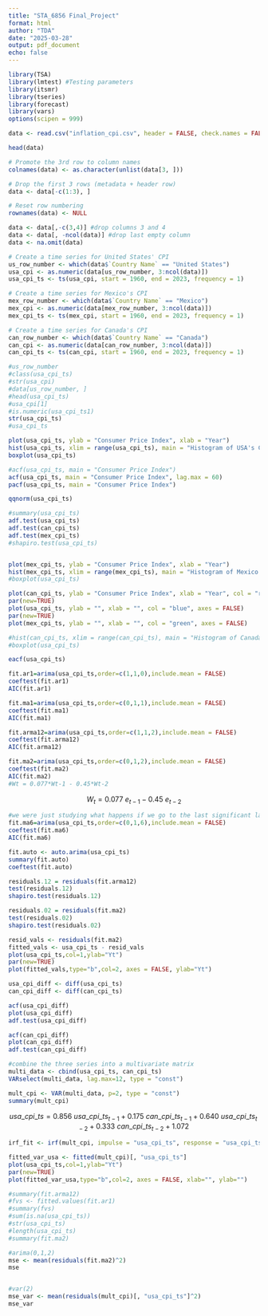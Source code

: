 ---
title: "STA_6856 Final_Project"
format: html
author: "TDA"
date: "2025-03-28"
output: pdf_document
echo: false
---
```{r set up}
library(TSA)
library(lmtest) #Testing parameters
library(itsmr)
library(tseries)
library(forecast)
library(vars)
options(scipen = 999)
```

```{r import}
data <- read.csv("inflation_cpi.csv", header = FALSE, check.names = FALSE, stringsAsFactors = FALSE)

```
```{r}
head(data)
```


```{r clean up}
# Promote the 3rd row to column names
colnames(data) <- as.character(unlist(data[3, ]))

# Drop the first 3 rows (metadata + header row)
data <- data[-c(1:3), ]

# Reset row numbering
rownames(data) <- NULL
```

```{r clean_up cont}
data <- data[,-c(3,4)] #drop columns 3 and 4
data <- data[, -ncol(data)] #drop last empty column
data <- na.omit(data)
```

```{r usa ts}
# Create a time series for United States' CPI
us_row_number <- which(data$`Country Name` == "United States")
usa_cpi <- as.numeric(data[us_row_number, 3:ncol(data)])
usa_cpi_ts <- ts(usa_cpi, start = 1960, end = 2023, frequency = 1)

```

```{r mex ts}
# Create a time series for Mexico's CPI
mex_row_number <- which(data$`Country Name` == "Mexico")
mex_cpi <- as.numeric(data[mex_row_number, 3:ncol(data)])
mex_cpi_ts <- ts(mex_cpi, start = 1960, end = 2023, frequency = 1)
```


```{r can ts}
# Create a time series for Canada's CPI
can_row_number <- which(data$`Country Name` == "Canada")
can_cpi <- as.numeric(data[can_row_number, 3:ncol(data)])
can_cpi_ts <- ts(can_cpi, start = 1960, end = 2023, frequency = 1)
```

```{r test 1}
#us_row_number
#class(usa_cpi_ts)
#str(usa_cpi)
#data[us_row_number, ]
#head(usa_cpi_ts)
#usa_cpi[1]
#is.numeric(usa_cpi_ts1)
str(usa_cpi_ts)
#usa_cpi_ts
```

```{r plot ts usa}
plot(usa_cpi_ts, ylab = "Consumer Price Index", xlab = "Year")
hist(usa_cpi_ts, xlim = range(usa_cpi_ts), main = "Histogram of USA's CPI", xlab = "CPI")
boxplot(usa_cpi_ts)

```
```{r USA acf/pacf}
#acf(usa_cpi_ts, main = "Consumer Price Index")
acf(usa_cpi_ts, main = "Consumer Price Index", lag.max = 60)
pacf(usa_cpi_ts, main = "Consumer Price Index")
```

```{r}
qqnorm(usa_cpi_ts)
```
```{r stationarity test}
#summary(usa_cpi_ts)
adf.test(usa_cpi_ts)
adf.test(can_cpi_ts)
adf.test(mex_cpi_ts)
#shapiro.test(usa_cpi_ts)
```
```{r}

```

```{r plot ts mexico}
plot(mex_cpi_ts, ylab = "Consumer Price Index", xlab = "Year")
hist(mex_cpi_ts, xlim = range(mex_cpi_ts), main = "Histogram of Mexico's CPI", xlab = "CPI")
#boxplot(usa_cpi_ts)

```

```{r plot ts canada}
plot(can_cpi_ts, ylab = "Consumer Price Index", xlab = "Year", col = "red")
par(new=TRUE)
plot(usa_cpi_ts, ylab = "", xlab = "", col = "blue", axes = FALSE)
par(new=TRUE)
plot(mex_cpi_ts, ylab = "", xlab = "", col = "green", axes = FALSE)

#hist(can_cpi_ts, xlim = range(can_cpi_ts), main = "Histogram of Canada's CPI", xlab = "CPI")
#boxplot(usa_cpi_ts)

```

```{r eacf}
eacf(usa_cpi_ts)
```


```{r modeling univariate.AR(1)}
fit.ar1=arima(usa_cpi_ts,order=c(1,1,0),include.mean = FALSE)
coeftest(fit.ar1)
AIC(fit.ar1)
```

```{r modeling univariate.MA(1)}
fit.ma1=arima(usa_cpi_ts,order=c(0,1,1),include.mean = FALSE)
coeftest(fit.ma1)
AIC(fit.ma1)
```

```{r modeling univariate.ARMA(1,2)}
fit.arma12=arima(usa_cpi_ts,order=c(1,1,2),include.mean = FALSE)
coeftest(fit.arma12)
AIC(fit.arma12)
```
```{r modeling univariate.MA(2)}
fit.ma2=arima(usa_cpi_ts,order=c(0,1,2),include.mean = FALSE)
coeftest(fit.ma2)
AIC(fit.ma2)
#Wt = 0.077*Wt-1 - 0.45*Wt-2
```
$$
W_t = 0.077\ e_{t-1} - 0.45\ e_{t-2}
$$

```{r modeling univariate.MA(6)}
#we were just studying what happens if we go to the last significant lag in afc
fit.ma6=arima(usa_cpi_ts,order=c(0,1,6),include.mean = FALSE)
coeftest(fit.ma6)
AIC(fit.ma6)
```




```{r auto arima}
fit.auto <- auto.arima(usa_cpi_ts)
summary(fit.auto)
coeftest(fit.auto)
```


```{r residuals arima(1,1,2)}
residuals.12 = residuals(fit.arma12)
test(residuals.12)
shapiro.test(residuals.12)

```

```{r residuals arima(0,1,2)}
residuals.02 = residuals(fit.ma2)
test(residuals.02)
shapiro.test(residuals.02)
```

```{r fitted values plot}
resid_vals <- residuals(fit.ma2)
fitted_vals <- usa_cpi_ts - resid_vals
plot(usa_cpi_ts,col=1,ylab="Yt")
par(new=TRUE)
plot(fitted_vals,type="b",col=2, axes = FALSE, ylab="Yt")

```


```{r individual series prep}
usa_cpi_diff <- diff(usa_cpi_ts)
can_cpi_diff <- diff(can_cpi_ts)

```

```{r usa_cpi_diff tests}
acf(usa_cpi_diff)
plot(usa_cpi_diff)
adf.test(usa_cpi_diff)
```


```{r can_cpi_diff tests}
acf(can_cpi_diff)
plot(can_cpi_diff)
adf.test(can_cpi_diff)
```

```{r multivariate model}
#combine the three series into a multivariate matrix
multi_data <- cbind(usa_cpi_ts, can_cpi_ts)
VARselect(multi_data, lag.max=12, type = "const")

```
```{r model fitting}
mult_cpi <- VAR(multi_data, p=2, type = "const")
summary(mult_cpi)
```

$$
usa\_cpi\_ts = 0.856 \ usa\_cpi\_ts_{t-1} + 0.175 \ can\_cpi\_ts_{t-1} + 0.640 \ usa\_cpi\_ts_{t-2} + 0.333 \ can\_cpi\_ts_{t-2} + 1.072
$$

```{r tests}
irf_fit <- irf(mult_cpi, impulse = "usa_cpi_ts", response = "usa_cpi_ts", n.ahead = 10, boot = TRUE)

```

```{r fitted values plot multivariate}
fitted_var_usa <- fitted(mult_cpi)[, "usa_cpi_ts"]
plot(usa_cpi_ts,col=1,ylab="Yt")
par(new=TRUE)
plot(fitted_var_usa,type="b",col=2, axes = FALSE, xlab="", ylab="")

```



```{r test block}
#summary(fit.arma12)
#fvs <- fitted.values(fit.ar1)
#summary(fvs)
#sum(is.na(usa_cpi_ts))
#str(usa_cpi_ts)
#length(usa_cpi_ts)
#summary(fit.ma2)
```

```{r comparison}
#arima(0,1,2)
mse <- mean(residuals(fit.ma2)^2)
mse


#var(2)
mse_var <- mean(residuals(mult_cpi)[, "usa_cpi_ts"]^2)
mse_var



```

